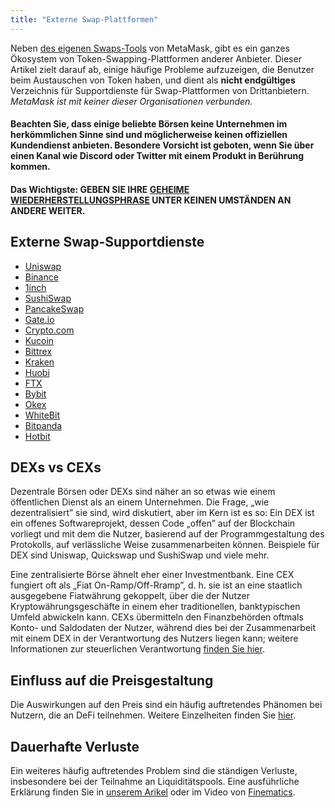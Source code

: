 ```yaml
---
title: "Externe Swap-Plattformen"
---
```


Neben [des eigenen Swaps-Tools](/token-swaps/user-guide-swaps) von MetaMask, gibt es ein ganzes Ökosystem von Token-Swapping-Plattformen anderer Anbieter. Dieser Artikel zielt darauf ab, einige häufige Probleme aufzuzeigen, die Benutzer beim Austauschen von Token haben, und dient als **nicht endgültiges** Verzeichnis für Supportdienste für Swap-Plattformen von Drittanbietern. _MetaMask ist mit keiner dieser Organisationen verbunden._

#### Beachten Sie, dass einige beliebte Börsen keine Unternehmen im herkömmlichen Sinne sind und möglicherweise keinen offiziellen Kundendienst anbieten. **Besondere Vorsicht** ist geboten, wenn Sie über einen Kanal wie Discord oder Twitter mit einem Produkt in Berührung kommen.

#### **Das Wichtigste: GEBEN SIE IHRE [GEHEIME WIEDERHERSTELLUNGSPHRASE](/privacy-and-security/what-is-a-secret-recovery-phrase-and-how-to-keep-your-crypto-wallet-secure) UNTER KEINEN UMSTÄNDEN AN ANDERE WEITER.**

## Externe Swap-Supportdienste

- [Uniswap](https://help.uniswap.org/en/)
- [Binance](https://www.binance.com/en/support)
- [1inch](https://blog.1inch.io/academy/home)
- [SushiSwap](https://help.sushidocs.com/faqs/faqs)
- [PancakeSwap](https://docs.pancakeswap.finance/)
- [Gate.io](https://www.gate.io/help)
- [Crypto.com](https://help.crypto.com/en)
- [Kucoin](https://www.kucoin.com/support)
- [Bittrex](https://bittrex.zendesk.com/hc/en-us)
- [Kraken](https://support.kraken.com/hc/en-us)
- [Huobi](https://www.huobilearn.com/en-us/)
- [FTX](https://help.ftx.us/hc/en-us)
- [Bybit](https://help.bybit.com/hc/en-us/categories/360002714833)
- [Okex](https://www.okex.com/support-center.html)
- [WhiteBit](https://whitebit.com/faq)
- [Bitpanda](https://support.bitpanda.com/hc/en-us)
- [Hotbit](https://hotbit.zendesk.com/hc/en-us)

## DEXs vs CEXs

Dezentrale Börsen oder DEXs sind näher an so etwas wie einem öffentlichen Dienst als an einem Unternehmen. Die Frage, „wie dezentralisiert” sie sind, wird diskutiert, aber im Kern ist es so: Ein DEX ist ein offenes Softwareprojekt, dessen Code „offen” auf der Blockchain vorliegt und mit dem die Nutzer, basierend auf der Programmgestaltung des Protokolls, auf verlässliche Weise zusammenarbeiten können. Beispiele für DEX sind Uniswap, Quickswap und SushiSwap und viele mehr.

Eine zentralisierte Börse ähnelt eher einer Investmentbank. Eine CEX fungiert oft als „Fiat On-Ramp/Off-Rramp”, d. h. sie ist an eine staatlich ausgegebene Fiatwährung gekoppelt, über die der Nutzer Kryptowährungsgeschäfte in einem eher traditionellen, banktypischen Umfeld abwickeln kann. CEXs übermitteln den Finanzbehörden oftmals Konto- und Saldodaten der Nutzer, während dies bei der Zusammenarbeit mit einem DEX in der Verantwortung des Nutzers liegen kann; weitere Informationen zur steuerlichen Verantwortung [finden Sie hier](/managing-my-wallet/tax-compliance-and-crypto-assets).

## Einfluss auf die Preisgestaltung

Die Auswirkungen auf den Preis sind ein häufig auftretendes Phänomen bei Nutzern, die an DeFi teilnehmen. Weitere Einzelheiten finden Sie [hier](https://consensys.net/blog/metamask/price-impact-the-first-gotcha-of-defi-markets/).

## Dauerhafte Verluste

Ein weiteres häufig auftretendes Problem sind die ständigen Verluste, insbesondere bei der Teilnahme an Liquiditätspools. Eine ausführliche Erklärung finden Sie in [unserem Arikel](https://consensys.net/blog/metamask/impermanent-loss-defi-markets-gotcha-number-two/) oder im Video von [Finematics](https://finematics.com/impermanent-loss-explained/).
